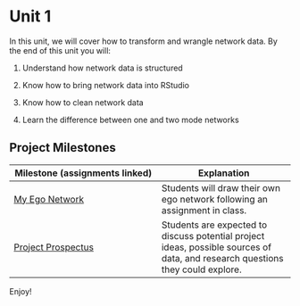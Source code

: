 # Unit 1

In this unit, we will cover how to transform and wrangle network data. By the end of this unit you will:

1.  Understand how network data is structured

2.  Know how to bring network data into RStudio

3.  Know how to clean network data

4.  Learn the difference between one and two mode networks

## Project Milestones

| Milestone (assignments linked) | Explanation |
|--------------------------------------|----------------------------------|
| [My Ego Network](A1_My%20Ego%20Network.qmd) | Students will draw their own ego network following an assignment in class. |
| [Project Prospectus](A2_Project%20Prospectus.qmd) | Students are expected to discuss potential project ideas, possible sources of data, and research questions they could explore. |

Enjoy!
